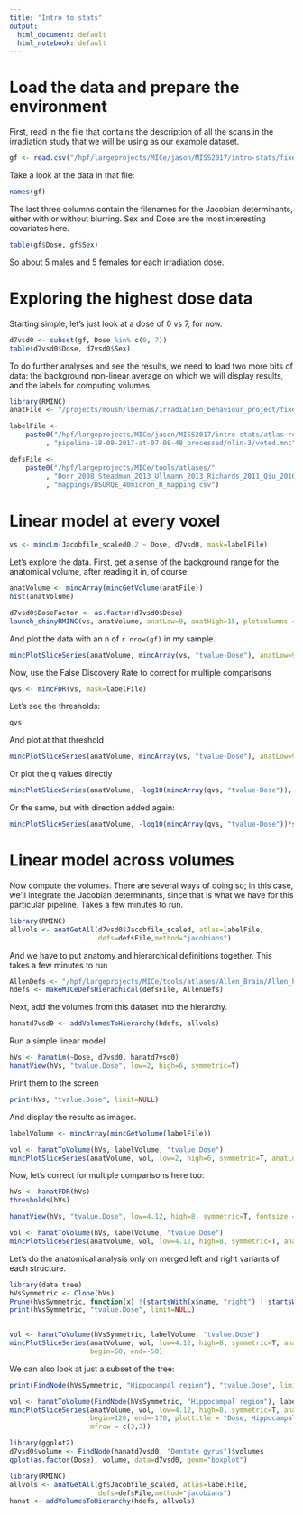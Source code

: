 ```yaml
---
title: "Intro to stats"
output:
  html_document: default
  html_notebook: default
---
```


# Load the data and prepare the environment

First, read in the file that contains the description of all the scans in the irradiation study that we will be using as our example dataset.

```r
gf <- read.csv("/hpf/largeprojects/MICe/jason/MISS2017/intro-stats/fixed_datatable_IRdose.csv")
```

Take a look at the data in that file:

```r
names(gf)
```

The last three columns contain the filenames for the Jacobian determinants, either with or without blurring. Sex and Dose are the most interesting covariates here.

```r
table(gf$Dose, gf$Sex)
```

So about 5 males and 5 females for each irradiation dose.

# Exploring the highest dose data

Starting simple, let's just look at a dose of 0 vs 7, for now.

```r
d7vsd0 <- subset(gf, Dose %in% c(0, 7))
table(d7vsd0$Dose, d7vsd0$Sex)
```

To do further analyses and see the results, we need to load two more bits of data: the background non-linear average on which we will display results, and the labels for computing volumes.

```r
library(RMINC)
anatFile <- "/projects/moush/lbernas/Irradiation_behaviour_project/fixed_build_masked_23mar13_nlin/nlin-3.mnc"

labelFile <-
    paste0("/hpf/largeprojects/MICe/jason/MISS2017/intro-stats/atlas-registration/"
         , "pipeline-18-08-2017-at-07-08-48_processed/nlin-3/voted.mnc")

defsFile <-
    paste0("/hpf/largeprojects/MICe/tools/atlases/"
         , "Dorr_2008_Steadman_2013_Ullmann_2013_Richards_2011_Qiu_2016_Egan_2015_40micron/"
         , "mappings/DSURQE_40micron_R_mapping.csv")
```

# Linear model at every voxel

```r
vs <- mincLm(Jacobfile_scaled0.2 ~ Dose, d7vsd0, mask=labelFile)
```

Let's explore the data. First, get a sense of the background range for the anatomical volume, after reading it in, of course.

```r
anatVolume <- mincArray(mincGetVolume(anatFile))
hist(anatVolume)
```


```r
d7vsd0$DoseFactor <- as.factor(d7vsd0$Dose)
launch_shinyRMINC(vs, anatVolume, anatLow=9, anatHigh=15, plotcolumns = d7vsd0)
```


And plot the data with an n of `r nrow(gf)` in my sample.

```r
mincPlotSliceSeries(anatVolume, mincArray(vs, "tvalue-Dose"), anatLow=9, anatHigh=15, low=2, high=7, symmetric=T, begin=50, end=-40, legend="t-statistic", plottitle = "Dose (7 vs 0 only)")
```

Now, use the False Discovery Rate to correct for multiple comparisons

```r
qvs <- mincFDR(vs, mask=labelFile)
```

Let's see the thresholds:

```r
qvs
```

And plot at that threshold

```r
mincPlotSliceSeries(anatVolume, mincArray(vs, "tvalue-Dose"), anatLow=9, anatHigh=15, low=3.42, high=7, symmetric=T, begin=50, end=-40, legend="t-statistic", plottitle = "Dose (7 vs 0 only)")
```

Or plot the q values directly

```r
mincPlotSliceSeries(anatVolume, -log10(mincArray(qvs, "tvalue-Dose")), anatLow=9, anatHigh=15, low=1.3, high=3, symmetric=F, begin=50, end=-40, legend="-log10 q value", plottitle = "Dose (7 vs 0 only)")
```

Or the same, but with direction added again:

```r
mincPlotSliceSeries(anatVolume, -log10(mincArray(qvs, "tvalue-Dose"))*sign(mincArray(vs, "tvalue-Dose")), anatLow=9, anatHigh=15, low=1.3, high=3, symmetric=T, begin=50, end=-40, legend="log10 q value", plottitle = "Dose (7 vs 0 only)")
```

# Linear model across volumes

Now compute the volumes. There are several ways of doing so; in this case, we'll integrate the Jacobian determinants, since that is what we have for this particular pipeline. Takes a few minutes to run.

```r
library(RMINC)
allvols <- anatGetAll(d7vsd0$Jacobfile_scaled, atlas=labelFile,
                      defs=defsFile,method="jacobians")
```

And we have to put anatomy and hierarchical definitions together. This takes a few minutes to run

```r
AllenDefs <- "/hpf/largeprojects/MICe/tools/atlases/Allen_Brain/Allen_hierarchy_definitions.json"
hdefs <- makeMICeDefsHierachical(defsFile, AllenDefs)
```

Next, add the volumes from this dataset into the hierarchy.

```r
hanatd7vsd0 <- addVolumesToHierarchy(hdefs, allvols)
```

Run a simple linear model

```r
hVs <- hanatLm(~Dose, d7vsd0, hanatd7vsd0)
hanatView(hVs, "tvalue.Dose", low=2, high=6, symmetric=T)

```

Print them to the screen


```r
print(hVs, "tvalue.Dose", limit=NULL)
```

And display the results as images.

```r

labelVolume <- mincArray(mincGetVolume(labelFile))

vol <- hanatToVolume(hVs, labelVolume, "tvalue.Dose")
mincPlotSliceSeries(anatVolume, vol, low=2, high=6, symmetric=T, anatLow=9, anatHigh=15)
```



Now, let's correct for multiple comparisons here too:

```r
hVs <- hanatFDR(hVs)
thresholds(hVs)
```

```r
hanatView(hVs, "tvalue.Dose", low=4.12, high=8, symmetric=T, fontsize = 40, levelSeparation = 1000)
```

```r
vol <- hanatToVolume(hVs, labelVolume, "tvalue.Dose")
mincPlotSliceSeries(anatVolume, vol, low=4.12, high=8, symmetric=T, anatLow=9, anatHigh=15)
```



Let's do the anatomical analysis only on merged left and right variants of each structure.

```r
library(data.tree)
hVsSymmetric <- Clone(hVs)
Prune(hVsSymmetric, function(x) !(startsWith(x$name, "right") | startsWith(x$name, "left")))
print(hVsSymmetric, "tvalue.Dose", limit=NULL)
                   
```

```r
vol <- hanatToVolume(hVsSymmetric, labelVolume, "tvalue.Dose")
mincPlotSliceSeries(anatVolume, vol, low=4.12, high=8, symmetric=T, anatLow=9, anatHigh=15, 
                    begin=50, end=-50)
```

We can also look at just a subset of the tree:

```r
print(FindNode(hVsSymmetric, "Hippocampal region"), "tvalue.Dose", limit=NULL)
```

```r
vol <- hanatToVolume(FindNode(hVsSymmetric, "Hippocampal region"), labelVolume, "tvalue.Dose")
mincPlotSliceSeries(anatVolume, vol, low=4.12, high=8, symmetric=T, anatLow=9, anatHigh=15, 
                    begin=120, end=-170, plottitle = "Dose, Hippocampal region", legend="t-statistic",
                    mfrow = c(3,3))
```


```r
library(ggplot2)
d7vsd0$volume <- FindNode(hanatd7vsd0, "Dentate gyrus")$volumes
qplot(as.factor(Dose), volume, data=d7vsd0, geom="boxplot")
```

```r
library(RMINC)
allvols <- anatGetAll(gf$Jacobfile_scaled, atlas=labelFile,
                      defs=defsFile,method="jacobians")
hanat <- addVolumesToHierarchy(hdefs, allvols)
```

